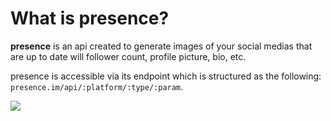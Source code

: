 
# What is presence?

**presence** is an api created to generate images of your social medias that are up to date will follower count, profile picture, bio, etc.

presence is accessible via its endpoint which is structured as the following: `presence.im/api/:platform/:type/:param`.

<Bleed>
  <Image src="/og.png" width={3104} height={1822} layout="intrinsic" />
</Bleed>
